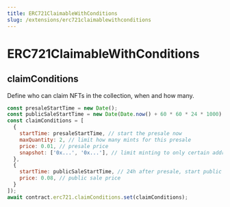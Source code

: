 ```yaml
---
title: ERC721ClaimableWithConditions
slug: /extensions/erc721claimablewithconditions
---
```


# ERC721ClaimableWithConditions

## claimConditions

Define who can claim NFTs in the collection, when and how many.

```javascript
const presaleStartTime = new Date();
const publicSaleStartTime = new Date(Date.now() + 60 * 60 * 24 * 1000);
const claimConditions = [
  {
    startTime: presaleStartTime, // start the presale now
    maxQuantity: 2, // limit how many mints for this presale
    price: 0.01, // presale price
    snapshot: ['0x...', '0x...'], // limit minting to only certain addresses
  },
  {
    startTime: publicSaleStartTime, // 24h after presale, start public sale
    price: 0.08, // public sale price
  }
]);
await contract.erc721.claimConditions.set(claimConditions);
```
